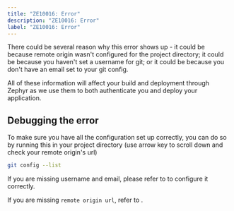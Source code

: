```yaml
---
title: "ZE10016: Error"
description: "ZE10016: Error"
label: "ZE10016: Error"
---
```



There could be several reason why this error shows up - it could be because remote origin wasn't configured for the project directory; it could be because you haven't set a username for git; or it could be because you don't have an email set to your git config.

All of these information will affect your build and deployment through Zephyr as we use them to both authenticate you and deploy your application.

## Debugging the error

To make sure you have all the configuration set up correctly, you can do so by running this in your project directory (use arrow key to scroll down and check your remote origin's url)

```bash
git config --list
```

If you are missing username and email, please refer to <ErrorLink code="ZE10015" /> to configure it correctly.

If you are missing `remote origin url`, refer to <ErrorLink code="ZE10014" />.
